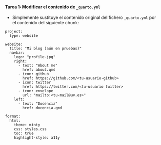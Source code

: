 ::: {.callout-important icon="false"}
#### Tarea 1: Modificar el contenido de `_quarto.yml`

- Simplemente sustituye el contenido original del fichero `_quarto.yml` por el contenido del siguiente chunk:

````verbatim
project:
  type: website

website:
  title: "Mi blog (aún en pruebas)"
  navbar:
    logo: "profile.jpg"
    right:
      - text: "About me"
        href: about.qmd
      - icon: github
        href: https://github.com/<tu-usuario-github>
      - icon: twitter
        href: https://twitter.com/<tu-usuario twitter>
      - icon: envelope
        url: "mailto:<tu-mail@uv.es>"
    left: 
      - text: "Docencia"
        href: docencia.qmd
 
format:
  html:
    theme: minty  
    css: styles.css
    toc: true
    highlight-style: a11y
````

:::
